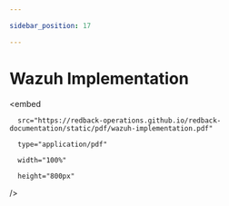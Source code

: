 ```yaml
---

sidebar_position: 17

---
```



# Wazuh Implementation


<embed

      src="https://redback-operations.github.io/redback-documentation/static/pdf/wazuh-implementation.pdf"

      type="application/pdf"

      width="100%"

      height="800px"

/>